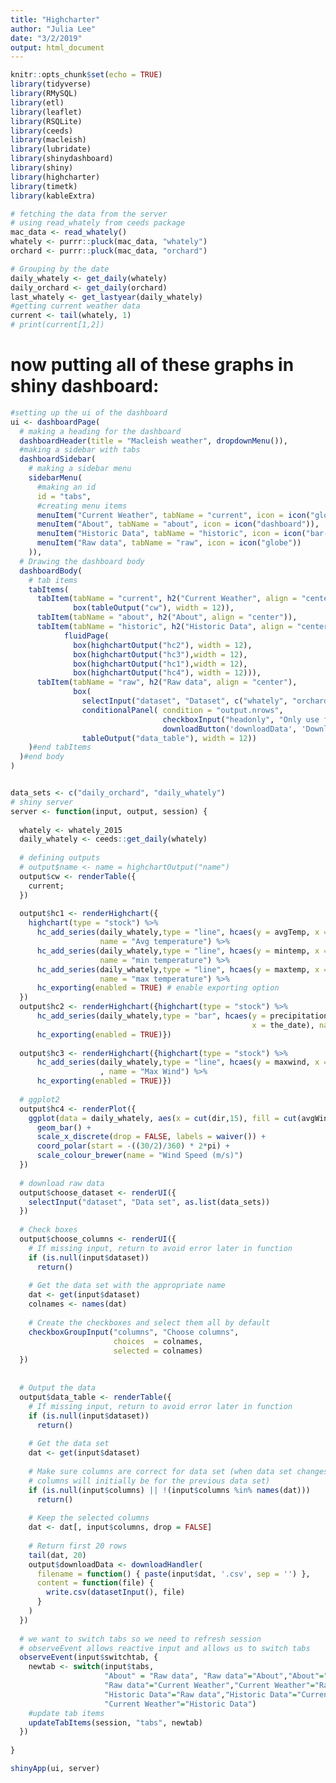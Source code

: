 ```yaml
---
title: "Highcharter"
author: "Julia Lee"
date: "3/2/2019"
output: html_document
---
```


```r
knitr::opts_chunk$set(echo = TRUE)
library(tidyverse)
library(RMySQL)
library(etl)
library(leaflet)
library(RSQLite)
library(ceeds)
library(macleish)
library(lubridate)
library(shinydashboard)
library(shiny)
library(highcharter)
library(timetk)
library(kableExtra)
```

```r
# fetching the data from the server
# using read_whately from ceeds package
mac_data <- read_whately()
whately <- purrr::pluck(mac_data, "whately")
orchard <- purrr::pluck(mac_data, "orchard")
```


```r
# Grouping by the date 
daily_whately <- get_daily(whately)
daily_orchard <- get_daily(orchard)
last_whately <- get_lastyear(daily_whately)
#getting current weather data
current <- tail(whately, 1)
# print(current[1,2])
```


# now putting all of these graphs in shiny dashboard:

```r
#setting up the ui of the dashboard
ui <- dashboardPage(
  # making a heading for the dashboard
  dashboardHeader(title = "Macleish weather", dropdownMenu()),
  #making a sidebar with tabs
  dashboardSidebar(
    # making a sidebar menu
    sidebarMenu(
      #making an id 
      id = "tabs",
      #creating menu items
      menuItem("Current Weather", tabName = "current", icon = icon("globe")),
      menuItem("About", tabName = "about", icon = icon("dashboard")),
      menuItem("Historic Data", tabName = "historic", icon = icon("bar-chart-o")),
      menuItem("Raw data", tabName = "raw", icon = icon("globe"))      
    )),
  # Drawing the dashboard body
  dashboardBody(
    # tab items 
    tabItems(
      tabItem(tabName = "current", h2("Current Weather", align = "center"), 
              box(tableOutput("cw"), width = 12)),
      tabItem(tabName = "about", h2("About", align = "center")),
      tabItem(tabName = "historic", h2("Historic Data", align = "center"),
            fluidPage(
              box(highchartOutput("hc2"), width = 12), 
              box(highchartOutput("hc3"),width = 12), 
              box(highchartOutput("hc1"),width = 12), 
              box(highchartOutput("hc4"), width = 12))),
      tabItem(tabName = "raw", h2("Raw data", align = "center"),
              box(
                selectInput("dataset", "Dataset", c("whately", "orchard")), uiOutput("choose_columns"),
                conditionalPanel( condition = "output.nrows",
                                  checkboxInput("headonly", "Only use first 1000 rows"),
                                  downloadButton('downloadData', 'Download')),
                tableOutput("data_table"), width = 12))
    )#end tabItems
  )#end body
)



```



```r
data_sets <- c("daily_orchard", "daily_whately")
# shiny server
server <- function(input, output, session) {
  
  whately <- whately_2015
  daily_whately <- ceeds::get_daily(whately)
  
  # defining outputs
  # output$name <- name = highchartOutput("name")
  output$cw <- renderTable({
    current;
  })
  
  output$hc1 <- renderHighchart({
    highchart(type = "stock") %>%
      hc_add_series(daily_whately,type = "line", hcaes(y = avgTemp, x = the_date), 
                    name = "Avg temperature") %>%
      hc_add_series(daily_whately,type = "line", hcaes(y = mintemp, x = the_date), 
                    name = "min temperature") %>%
      hc_add_series(daily_whately,type = "line", hcaes(y = maxtemp, x = the_date), 
                    name = "max temperature") %>%
      hc_exporting(enabled = TRUE) # enable exporting option 
  })
  output$hc2 <- renderHighchart({highchart(type = "stock") %>%
      hc_add_series(daily_whately,type = "bar", hcaes(y = precipitation, 
                                                      x = the_date), name = "precipitation") %>%
      hc_exporting(enabled = TRUE)})
  
  output$hc3 <- renderHighchart({highchart(type = "stock") %>%
      hc_add_series(daily_whately,type = "line", hcaes(y = maxwind, x = the_date)
                    , name = "Max Wind") %>%
      hc_exporting(enabled = TRUE)})
  
  # ggplot2
  output$hc4 <- renderPlot({
    ggplot(data = daily_whately, aes(x = cut(dir,15), fill = cut(avgWindSpeed, 15))) +
      geom_bar() + 
      scale_x_discrete(drop = FALSE, labels = waiver()) +
      coord_polar(start = -((30/2)/360) * 2*pi) +
      scale_colour_brewer(name = "Wind Speed (m/s)") 
  })
  
  # download raw data 
  output$choose_dataset <- renderUI({
    selectInput("dataset", "Data set", as.list(data_sets))
  })
  
  # Check boxes
  output$choose_columns <- renderUI({
    # If missing input, return to avoid error later in function
    if (is.null(input$dataset))
      return()
    
    # Get the data set with the appropriate name
    dat <- get(input$dataset)
    colnames <- names(dat)
    
    # Create the checkboxes and select them all by default
    checkboxGroupInput("columns", "Choose columns", 
                       choices  = colnames,
                       selected = colnames)
  })
  
  
  # Output the data
  output$data_table <- renderTable({
    # If missing input, return to avoid error later in function
    if (is.null(input$dataset))
      return()
    
    # Get the data set
    dat <- get(input$dataset)
    
    # Make sure columns are correct for data set (when data set changes, the
    # columns will initially be for the previous data set)
    if (is.null(input$columns) || !(input$columns %in% names(dat)))
      return()
    
    # Keep the selected columns
    dat <- dat[, input$columns, drop = FALSE]
    
    # Return first 20 rows
    tail(dat, 20)
    output$downloadData <- downloadHandler(
      filename = function() { paste(input$dat, '.csv', sep = '') },
      content = function(file) {
        write.csv(datasetInput(), file)
      }
    )
  })
  
  # we want to switch tabs so we need to refresh session
  # observeEvent allows reactive input and allows us to switch tabs
  observeEvent(input$switchtab, {
    newtab <- switch(input$tabs, 
                     "About" = "Raw data", "Raw data"="About","About"="Current Weather", "Current Weather"="About", "About"="Historic Data", "Historic Data"="About",
                     "Raw data"="Current Weather","Current Weather"="Raw data","Raw data"="Historic Data",
                     "Historic Data"="Raw data","Historic Data"="Current Weather",
                     "Current Weather"="Historic Data")
    #update tab items 
    updateTabItems(session, "tabs", newtab)
  })
  
}

```

```r
shinyApp(ui, server)
```
